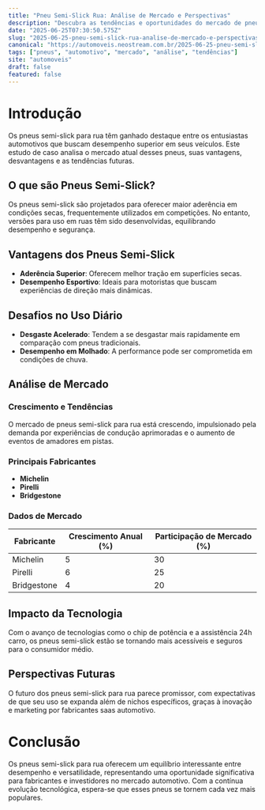 ```yaml
---
title: "Pneu Semi-Slick Rua: Análise de Mercado e Perspectivas"
description: "Descubra as tendências e oportunidades do mercado de pneus semi-slick para rua, suas vantagens e como ele se posiciona entre as preferências dos consumidores."
date: "2025-06-25T07:30:50.575Z"
slug: "2025-06-25-pneu-semi-slick-rua-analise-de-mercado-e-perspectivas"
canonical: "https://automoveis.neostream.com.br/2025-06-25-pneu-semi-slick-rua-analise-de-mercado-e-perspectivas"
tags: ["pneus", "automotivo", "mercado", "análise", "tendências"]
site: "automoveis"
draft: false
featured: false
---
```


# Introdução

Os pneus semi-slick para rua têm ganhado destaque entre os entusiastas automotivos que buscam desempenho superior em seus veículos. Este estudo de caso analisa o mercado atual desses pneus, suas vantagens, desvantagens e as tendências futuras.

## O que são Pneus Semi-Slick?

Os pneus semi-slick são projetados para oferecer maior aderência em condições secas, frequentemente utilizados em competições. No entanto, versões para uso em ruas têm sido desenvolvidas, equilibrando desempenho e segurança.

## Vantagens dos Pneus Semi-Slick

- **Aderência Superior**: Oferecem melhor tração em superfícies secas.
- **Desempenho Esportivo**: Ideais para motoristas que buscam experiências de direção mais dinâmicas.

## Desafios no Uso Diário

- **Desgaste Acelerado**: Tendem a se desgastar mais rapidamente em comparação com pneus tradicionais.
- **Desempenho em Molhado**: A performance pode ser comprometida em condições de chuva.

## Análise de Mercado

### Crescimento e Tendências

O mercado de pneus semi-slick para rua está crescendo, impulsionado pela demanda por experiências de condução aprimoradas e o aumento de eventos de amadores em pistas.

### Principais Fabricantes

- **Michelin**
- **Pirelli**
- **Bridgestone**

### Dados de Mercado

| Fabricante | Crescimento Anual (%) | Participação de Mercado (%) |
|------------|-----------------------|-----------------------------|
| Michelin   | 5                     | 30                          |
| Pirelli    | 6                     | 25                          |
| Bridgestone| 4                     | 20                          |

## Impacto da Tecnologia

Com o avanço de tecnologias como o chip de potência e a assistência 24h carro, os pneus semi-slick estão se tornando mais acessíveis e seguros para o consumidor médio.

## Perspectivas Futuras

O futuro dos pneus semi-slick para rua parece promissor, com expectativas de que seu uso se expanda além de nichos específicos, graças à inovação e marketing por fabricantes saas automotivo.

# Conclusão

Os pneus semi-slick para rua oferecem um equilíbrio interessante entre desempenho e versatilidade, representando uma oportunidade significativa para fabricantes e investidores no mercado automotivo. Com a contínua evolução tecnológica, espera-se que esses pneus se tornem cada vez mais populares.